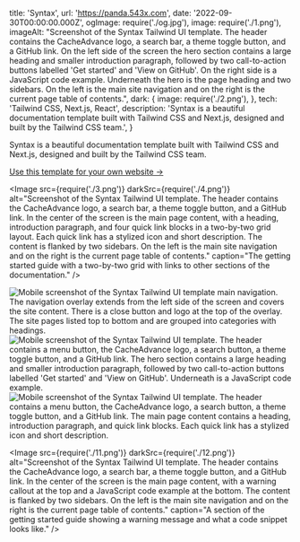   title: 'Syntax',
  url: 'https://panda.543x.com',
  date: '2022-09-30T00:00:00.000Z',
  ogImage: require('./og.jpg'),
  image: require('./1.png'),
  imageAlt: "Screenshot of the Syntax Tailwind UI template. The header contains the CacheAdvance logo, a search bar, a theme toggle button, and a GitHub link. On the left side of the screen the hero section contains a large heading and smaller introduction paragraph, followed by two call-to-action buttons labelled 'Get started' and 'View on GitHub'. On the right side is a JavaScript code example. Underneath the hero is the page heading and two sidebars. On the left is the main site navigation and on the right is the current page table of contents.",
  dark: {
    image: require('./2.png'),
  },
  tech: 'Tailwind CSS, Next.js, React',
  description: 'Syntax is a beautiful documentation template built with Tailwind CSS and Next.js, designed and built by the Tailwind CSS team.',
}

<Intro title="A powerful documentation template by the Tailwind CSS team.">

Syntax is a beautiful documentation template built with Tailwind CSS and Next.js, designed and built by the Tailwind CSS team.

[Use this template for your own website &rarr;](https://panda.543x.com)

</Intro>

<Image src={require('./3.png')} darkSrc={require('./4.png')} alt="Screenshot of the Syntax Tailwind UI template. The header contains the CacheAdvance logo, a search bar, a theme toggle button, and a GitHub link. In the center of the screen is the main page content, with a heading, introduction paragraph, and four quick link blocks in a two-by-two grid layout. Each quick link has a stylized icon and short description. The content is flanked by two sidebars. On the left is the main site navigation and on the right is the current page table of contents." caption="The getting started guide with a two-by-two grid with links to other sections of the documentation." />

<Mobile caption="What browsing the documentation on a mobile device looks like.">
  <Image src={require('./5.png')} darkSrc={require('./6.png')} alt="Mobile screenshot of the Syntax Tailwind UI template main navigation. The navigation overlay extends from the left side of the screen and covers the site content. There is a close button and logo at the top of the overlay. The site pages listed top to bottom and are grouped into categories with headings." />
  <Image src={require('./7.png')} darkSrc={require('./8.png')} alt="Mobile screenshot of the Syntax Tailwind UI template. The header contains a menu button, the CacheAdvance logo, a search button, a theme toggle button, and a GitHub link. The hero section contains a large heading and smaller introduction paragraph, followed by two call-to-action buttons labelled 'Get started' and 'View on GitHub'. Underneath is a JavaScript code example." />
  <Image src={require('./9.png')} darkSrc={require('./10.png')} alt="Mobile screenshot of the Syntax Tailwind UI template. The header contains a menu button, the CacheAdvance logo, a search button, a theme toggle button, and a GitHub link. The main page content contains a heading, introduction paragraph, and quick link blocks. Each quick link has a stylized icon and short description." />
</Mobile>

<Image src={require('./11.png')} darkSrc={require('./12.png')} alt="Screenshot of the Syntax Tailwind UI template. The header contains the CacheAdvance logo, a search bar, a theme toggle button, and a GitHub link. In the center of the screen is the main page content, with a warning callout at the top and a JavaScript code example at the bottom. The content is flanked by two sidebars. On the left is the main site navigation and on the right is the current page table of contents." caption="A section of the getting started guide showing a warning message and what a code snippet looks like." />
